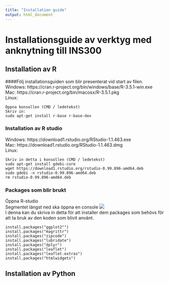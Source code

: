 ```yaml
---
title: "Installation guide"
output: html_document
---
```


# Installationsguide av verktyg med anknytning till INS300

## Installation av R

####Följ installationsguiden som blir presenterat vid start av filen.  
Windows: https://cran.r-project.org/bin/windows/base/R-3.5.1-win.exe  
Mac: https://cran.r-project.org/bin/macosx/R-3.5.1.pkg  
Linux:
```
Öppna konsollen (CMD / ledetekst)
Skriv in: 
sudo apt-get install r-base r-base-dev
```

### Installation av R studio

Windows: https://download1.rstudio.org/RStudio-1.1.463.exe  
Mac: https://download1.rstudio.org/RStudio-1.1.463.dmg  
Linux: 
```
Skriv in detta i konsollen (CMD / ledetekst)
sudo apt-get install gdebi-core
wget https://download1.rstudio.org/rstudio-0.99.896-amd64.deb
sudo gdebi -n rstudio-0.99.896-amd64.deb
rm rstudio-0.99.896-amd64.deb
```

### Packages som blir brukt

Öppna R-studio  
Segmentet längst ned ska öppna en console
![](Pictures/rstudio-console.png)  
I denna kan du skriva in detta för att installer dem packages som behövs för att ta bruk av den koden som blivit använt.  
```
install.packages("ggplot2"")
install.packages("magrittr")
install.packages("zipcode")
install.packages("lubridate")
install.packages("dplyr")
install.packages("leaflet")
install.packages("leaflet.extras")
install.packages("htmlwidgets")

```

## Installation av Python
